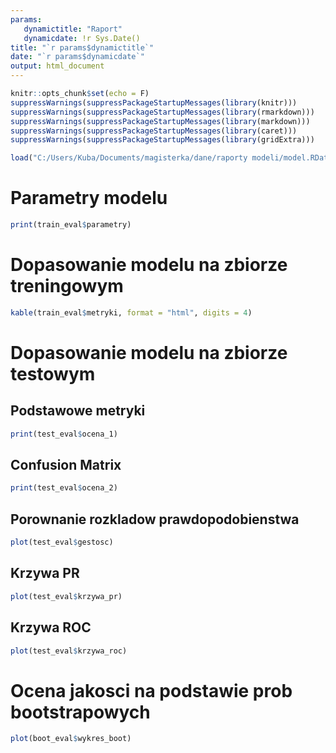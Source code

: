 ```yaml
---
params:
   dynamictitle: "Raport"
   dynamicdate: !r Sys.Date()
title: "`r params$dynamictitle`"
date: "`r params$dynamicdate`"
output: html_document
---
```


```r
knitr::opts_chunk$set(echo = F)
suppressWarnings(suppressPackageStartupMessages(library(knitr)))
suppressWarnings(suppressPackageStartupMessages(library(rmarkdown)))
suppressWarnings(suppressPackageStartupMessages(library(markdown)))
suppressWarnings(suppressPackageStartupMessages(library(caret)))
suppressWarnings(suppressPackageStartupMessages(library(gridExtra)))
```

```r
load("C:/Users/Kuba/Documents/magisterka/dane/raporty modeli/model.RData")
```

# Parametry modelu

```r
print(train_eval$parametry)
```

# Dopasowanie modelu na zbiorze treningowym

```r
kable(train_eval$metryki, format = "html", digits = 4)
```

# Dopasowanie modelu na zbiorze testowym

## Podstawowe metryki

```r
print(test_eval$ocena_1)
```

## Confusion Matrix

```r
print(test_eval$ocena_2)
```

## Porownanie rozkladow prawdopodobienstwa

```r
plot(test_eval$gestosc)
```

## Krzywa PR

```r
plot(test_eval$krzywa_pr)
```

## Krzywa ROC

```r
plot(test_eval$krzywa_roc)
```

# Ocena jakosci na podstawie prob bootstrapowych

```r
plot(boot_eval$wykres_boot)
```
